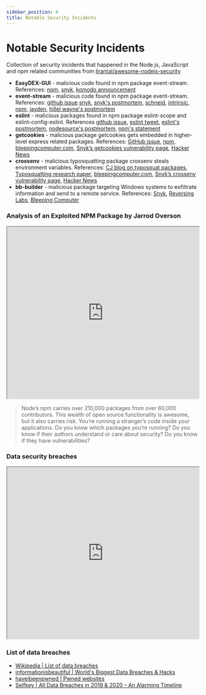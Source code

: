 ```yaml
---
sidebar_position: 4
title: Notable Security Incidents
---
```


# Notable Security Incidents

Collection of security incidents that happened in the Node.js, JavaScript and npm related communities from [lirantal/awesome-nodejs-security](https://github.com/lirantal/awesome-nodejs-security#security-incidents)

- **EasyDEX-GUI** - malicious code found in npm package event-stream. References: [npm](https://blog.npmjs.org/post/185397814280/plot-to-steal-cryptocurrency-foiled-by-the-npm), [snyk](https://snyk.io/blog/yet-another-malicious-package-found-in-npm-targeting-cryptocurrency-wallets), [komodo announcement](https://komodoplatform.com/update-agama-vulnerability/)
- **event-stream** - malicious code found in npm package event-stream. References: [github issue](https://github.com/dominictarr/event-stream/issues/116) [snyk](https://snyk.io/blog/malicious-code-found-in-npm-package-event-stream), [snyk's postmortem](https://snyk.io/blog/a-post-mortem-of-the-malicious-event-stream-backdoor), [schneid](https://schneid.io/blog/event-stream-vulnerability-explained/), [intrinsic](https://medium.com/intrinsic/compromised-npm-package-event-stream-d47d08605502), [npm](https://blog.npmjs.org/post/180565383195/details-about-the-event-stream-incident), [jayden](https://jaydenseric.com/blog/event-stream-compromise), [hillel wayne's postmortem](https://www.hillelwayne.com/post/stamping-on-eventstream/)
- **eslint** - malicious packages found in npm package eslint-scope and eslint-config-eslint. References [github issue](https://github.com/eslint/eslint-scope/issues/39), [eslint tweet](https://twitter.com/geteslint/status/1017419074136092673?lang=en), [eslint's postmortem](https://eslint.org/blog/2018/07/postmortem-for-malicious-package-publishes), [nodesource's postmortem](https://nodesource.com/blog/a-high-level-post-mortem-of-the-eslint-scope-security-incident/), [npm's statement](https://status.npmjs.org/incidents/dn7c1fgrr7ng)
- **getcookies** - malicious package getcookies gets embedded in higher-level express related packages. References: [GitHub issue](https://github.com/RocketChat/Rocket.Chat/issues/10641),
  [npm](https://blog.npmjs.org/post/173526807575/reported-malicious-module-getcookies),
  [bleepingcomputer.com](https://www.bleepingcomputer.com/news/security/somebody-tried-to-hide-a-backdoor-in-a-popular-javascript-npm-package/),
  [Snyk’s getcookies vulnerability page](https://snyk.io/vuln/npm:getcookies:20180502),
  [Hacker News](https://news.ycombinator.com/item?id=16975025)
- **crossenv** - malicious typosquatting package crossenv steals environment variables. References: [CJ blog on typosquat packages](https://medium.com/@ceejbot/crossenv-malware-on-the-npm-registry-45c7dc29f6f5),
  [Typosquatting research paper](https://incolumitas.com/2016/06/08/typosquatting-package-managers/),
  [bleepingcomputer.com](https://www.bleepingcomputer.com/news/security/javascript-packages-caught-stealing-environment-variables/),
  [Snyk’s crossenv vulnerability page](https://snyk.io/vuln/npm:crossenv:20170802),
  [Hacker News](https://news.ycombinator.com/item?id=14901566)
- **bb-builder** - malicious package targeting Windows systems to exfiltrate information and send to a remote service. References: [Snyk](https://snyk.io/vuln/SNYK-JS-BBBUILDER-460132), [Reversing Labs](https://blog.reversinglabs.com/blog/the-npm-package-that-walked-away-with-all-your-passwords), [Bleeping Computer](https://www.technadu.com/malicious-package-stealing-user-credentials-npm-repository/77482/)

### Analysis of an Exploited NPM Package by Jarrod Overson

<iframe
  width='100%'
  height='450'
  src='https://www.youtube.com/embed/2cyib2MgvdM'
></iframe>

> Node’s npm carries over 210,000 packages from over 60,000 contributors. This wealth of open source functionality is awesome, but it also carries risk. You’re running a stranger’s code inside your applications. Do you know which packages you’re running? Do you know if their authors understand or care about security? Do you know if they have vulnerabilities?

### Data security breaches

<iframe
  width='100%'
  height='450'
  src='https://www.youtube.com/embed/Kik9xgZcf9I'
></iframe>

### List of data breaches

- [Wikipedia | List of data breaches](https://en.wikipedia.org/wiki/List_of_data_breaches)
- [informationisbeautiful | World's Biggest Data Breaches & Hacks](https://www.informationisbeautiful.net/visualizations/worlds-biggest-data-breaches-hacks/)
- [haveibeenpwned | Pwned websites](https://haveibeenpwned.com/PwnedWebsites)
- [Selfkey | All Data Breaches in 2019 & 2020 – An Alarming Timeline](https://selfkey.org/data-breaches-in-2019/)
